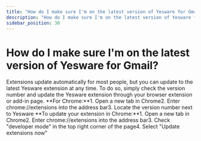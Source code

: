 ```yaml
---
title: "How do I make sure I'm on the latest version of Yesware for Gmail?"
description: "How do I make sure I'm on the latest version of Yesware for Gmail?"
sidebar_position: 30
---
```


# How do I make sure I'm on the latest version of Yesware for Gmail?

Extensions update automatically for most people, but you can update to the latest Yesware extension at any time.
To do so, simply check the version number and update the Yesware extension through your browser extension or add-in page.
**For Chrome:**1. Open a new tab in Chrome2. Enter chrome://extensions into the address bar3. Locate the version number next to Yesware
**To update your extension in Chrome:**1. Open a new tab in Chrome2. Enter chrome://extensions into the address bar3. Check "developer mode" in the top right corner of the page4. Select "Update extensions now"